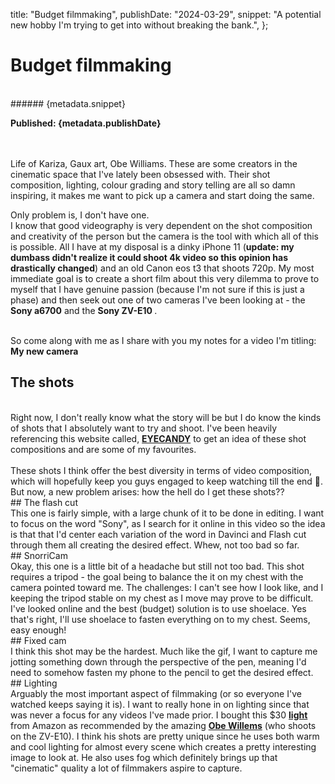 title: "Budget filmmaking",
publishDate: "2024-03-29",
snippet:
"A potential new hobby I'm trying to get into without breaking the bank.",
};

# Budget filmmaking

<br />
###### {metadata.snippet}

<b>Published: {metadata.publishDate}</b>

<br />

<br />
Life of Kariza, Gaux art, Obe Williams.  These are some creators in the cinematic space that I've lately been obsessed with.  Their shot composition, lighting, colour grading and story telling are all so damn inspiring, it makes me want to pick up a camera and start doing the same.
<br/>

Only problem is, I don't have one.
<br />
I know that good videography is very dependent on the shot composition and creativity of the person but the camera is the tool with which all of this is possible. All I have at my disposal is a dinky iPhone 11 (<b>update: my dumbass didn't realize it could shoot 4k video so this opinion has drastically changed</b>) and an old Canon eos t3 that shoots 720p. My most immediate goal is to create a short film about this very dilemma to prove to myself that I have genuine passion (because I'm not sure if this is just a phase) and then seek out one of two cameras I've been looking at - the <b>Sony a6700</b> and the <b>Sony ZV-E10 </b>.

<br/>
So come along with me as I share with you my notes for a video I'm titling: <b> My new camera </b>

<br/>

## The shots

<br/>
Right now, I don't really know what the story will be but I do know the kinds of shots that I absolutely want to try and shoot. I've been heavily referencing this website called, <b><a target="_blank" href="https://eyecannndy.com">EYECANDY</a></b> to get an idea of these shot compositions and are some of my favourites.
<br/>
<ShotGrid/>
<br/>
These shots I think offer the best diversity in terms of video composition, which will hopefully keep you guys engaged to keep watching till the end 🤭.  But now, a new problem arises: how the hell do I get these shots??
<br/>
## The flash cut
<br/>
This one is fairly simple, with a large chunk of it to be done in editing. I want to focus on the word "Sony", as I search for it online in this video so the idea is that that I'd center each variation of the word in Davinci and Flash cut through them all creating the desired effect.  Whew, not too bad so far.
<br/>
## SnorriCam
<br />
Okay, this one is a little bit of a headache but still not too bad.  This shot requires a tripod - the goal being to balance the it on my chest with the camera pointed toward me. The challenges: I can't see how I look like, and I keeping the tripod stable on my chest as I move may prove to be difficult.  I've looked online and the best (budget) solution is to use shoelace.  Yes that's right, I'll use shoelace to fasten everything on to my chest.  Seems, easy enough!
<br/>
## Fixed cam
<br/>
I think this shot may be the hardest.  Much like the gif, I want to capture me jotting something down through the perspective of the pen, meaning I'd need to somehow fasten my phone to the pencil to get the desired effect.
<br/>
## Lighting
<br/>
Arguably the most important aspect of filmmaking (or so everyone I've watched keeps saying it is).  I want to really hone in on lighting since that was never a focus for any videos I've made prior.  I bought this $30 
<a target="_blank" href="https://www.amazon.com/360°RGB-Photography-Rechargable-2500-9000K-Dimmable/dp/B09ZTXR6HZ?crid=2VFEU1UFJTCPA&keywords=ulanzi%2Bvl110&qid=1706214206&sprefix=ulanzi%2Bvl11%2Caps%2C166&sr=8-2-spons&sp_csd=d2lkZ2V0TmFtZT1zcF9hdGY&th=1&linkCode=sl1&tag=obe08-20&linkId=fedbb408d630e485a7adf4138012f8ea&language=en_US&ref_=as_li_ss_tl"><b>light</b></a> from Amazon as recommended by the amazing <a target="_blank" href="https://www.youtube.com/watch?v=fJibBN5G5uQ&t=229s"><b>Obe Willems</b></a> (who shoots on the ZV-E10).  I think his shots are pretty unique since he uses both warm and cool lighting for almost every scene which creates a pretty interesting image to look at.  He also uses fog which definitely brings up that "cinematic" quality a lot of filmmakers aspire to capture.   
